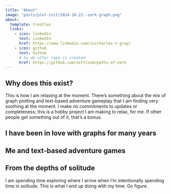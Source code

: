 ```yaml
---
title: "About"
image: "posts/plot-init/2024-10-22--zork-graph.png"
about:
  template: trestles
  links:
    - icon: linkedin
      text: LinkedIn
      href: https://www.linkedin.com/in/charles-t-gray/
    - icon: github
      text: Github
      # to do after repo is created
      href: https://github.com/softloud/paths-of-zork
---
```


## Why does this exist? 

This is how I am relaxing at the moment. There's something about the mix of graph plotting and text-based adventure gameplay that I am finding very soothing at the moment. I make no commitments to updates or completeness; this is a hobby project I am making to relax, for me. If other people get something out of it, that's a bonus. 

## I have been in love with graphs for many years

## Me and text-based adventure games

## From the depths of solitude

I am spending time exploring where I arrive when I'm intentionally spending time in solitude. This is what I end up doing with my time. Go figure. 
